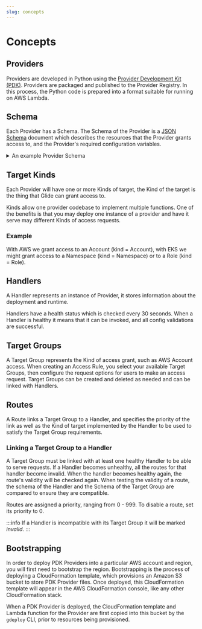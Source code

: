 ```yaml
---
slug: concepts
---
```



# Concepts

## Providers

Providers are developed in Python using the [Provider Development Kit (PDK)](https://github.com/common-fate/commonfate-provider-core). Providers are packaged and published to the Provider Registry. In this process, the Python code is prepared into a format suitable for running on AWS Lambda.

## Schema

Each Provider has a Schema. The Schema of the Provider is a [JSON Schema](https://json-schema.org/) document which describes the resources that the Provider grants access to, and the Provider's required configuration variables.

<details>
  <summary>An example Provider Schema</summary>
  <div>
    <CodeBlock className="language-json">{`{
  "$id": "https://registry.commonfate.io/schema/common-fate/aws/v1",
  "$schema": "https://schema.commonfate.io/provider/v1alpha1",
  "config": {
    "identity_store_id": {
      "description": "the AWS SSO identity store ID",
      "secret": false,
      "type": "string"
    },
    "instance_arn": {
      "description": "the AWS SSO instance ARN",
      "secret": false,
      "type": "string"
    },
    "region": {
      "description": "the AWS SSO instance region",
      "secret": false,
      "type": "string"
    },
    "sso_role_arn": {
      "description": "The ARN of the AWS IAM Role with permission to administer SSO",
      "secret": false,
      "type": "string"
    }
  },
  "meta": { "framework": "0.9.1" },
  "resources": {
    "loaders": {
      "fetch_groups": { "title": "fetch_groups" },
      "fetch_org_structure": { "title": "fetch_org_structure" },
      "fetch_permission_sets": { "title": "fetch_permission_sets" },
      "fetch_users": { "title": "fetch_users" }
    },
    "types": {
      "Account": {
        "properties": {
          "data": {
            "org_unit_path": { "title": "Org Unit Path", "type": "string" },
            "parent_org_unit": {
              "description": "A parent organizational unit for the account",
              "relation": "OrgUnit",
              "title": "AWS Organizational Unit",
              "type": "string"
            },
            "tags": { "default": {}, "title": "Tags", "type": "object" }
          },
          "id": { "title": "ID", "type": "string" },
          "name": { "title": "Name", "type": "string" }
        },
        "required": ["id", "name", "parent_org_unit", "org_unit_path"],
        "title": "Account",
        "type": "object"
      },
      "AccountAssignment": {
        "properties": {
          "data": {
            "account": {
              "relation": "Account",
              "title": "Account",
              "type": "string"
            },
            "group": {
              "relation": "Group",
              "title": "Group",
              "type": "string"
            },
            "permission_set": {
              "relation": "PermissionSet",
              "title": "Permission Set",
              "type": "string"
            },
            "user": { "relation": "User", "title": "User", "type": "string" }
          },
          "id": { "title": "ID", "type": "string" }
        },
        "required": ["id", "permission_set", "account"],
        "title": "AccountAssignment",
        "type": "object"
      },
      "Group": {
        "properties": {
          "data": {
            "description": { "title": "Description", "type": "string" }
          },
          "id": { "title": "ID", "type": "string" },
          "name": { "title": "Name", "type": "string" }
        },
        "required": ["id", "name"],
        "title": "Group",
        "type": "object"
      },
      "GroupMembership": {
        "properties": {
          "data": {
            "group": {
              "relation": "Group",
              "title": "Group",
              "type": "string"
            },
            "user": { "relation": "User", "title": "User", "type": "string" }
          },
          "id": { "title": "ID", "type": "string" }
        },
        "required": ["id", "user", "group"],
        "title": "GroupMembership",
        "type": "object"
      },
      "ManagedPolicy": {
        "properties": {
          "id": { "title": "ID", "type": "string" },
          "name": { "title": "Name", "type": "string" }
        },
        "required": ["id", "name"],
        "title": "ManagedPolicy",
        "type": "object"
      },
      "ManagedPolicyAttachment": {
        "properties": {
          "data": {
            "managed_policy": {
              "relation": "ManagedPolicy",
              "title": "Managed Policy",
              "type": "string"
            },
            "permission_set": {
              "relation": "PermissionSet",
              "title": "Permission Set",
              "type": "string"
            }
          },
          "id": { "title": "ID", "type": "string" }
        },
        "required": ["id", "permission_set", "managed_policy"],
        "title": "ManagedPolicyAttachment",
        "type": "object"
      },
      "OrgUnit": {
        "properties": {
          "data": {
            "parent": {
              "relation": "OrgUnit",
              "title": "Parent",
              "type": "string"
            }
          },
          "id": { "title": "ID", "type": "string" },
          "name": { "title": "Name", "type": "string" }
        },
        "required": ["id", "name"],
        "title": "OrgUnit",
        "type": "object"
      },
      "PermissionSet": {
        "properties": {
          "id": { "title": "ID", "type": "string" },
          "name": { "title": "Name", "type": "string" }
        },
        "required": ["id", "name"],
        "title": "PermissionSet",
        "type": "object"
      },
      "Resource": {
        "properties": {
          "id": { "title": "ID", "type": "string" },
          "name": { "title": "Name", "type": "string" }
        },
        "required": ["id", "name"],
        "title": "Resource",
        "type": "object"
      },
      "User": {
        "properties": {
          "data": { "email": { "title": "Email", "type": "string" } },
          "id": { "title": "ID", "type": "string" },
          "name": { "title": "Name", "type": "string" }
        },
        "required": ["id", "name", "email"],
        "title": "User",
        "type": "object"
      }
    }
  },
  "targets": {
    "Account": {
      "properties": {
        "account": {
          "description": "the AWS account to grant access to",
          "resource": "Account",
          "title": "Account",
          "type": "string"
        },
        "permission_set": {
          "description": "the AWS permission set to grant access to",
          "resource": "PermissionSet",
          "title": "Permission Set",
          "type": "string"
        }
      },
      "type": "object"
    }
  }
}
`}</CodeBlock>
  </div>
</details>

## Target Kinds

Each Provider will have one or more Kinds of target, the Kind of the target is the thing that Glide can grant access to.

Kinds allow one provider codebase to implement multiple functions. One of the benefits is that you may deploy one instance of a provider and have it serve may different Kinds of access requests.

### Example

With AWS we grant access to an Account (kind = Account), with EKS we might grant access to a Namespace (kind = Namespace) or to a Role (kind = Role).

## Handlers

A Handler represents an instance of Provider, it stores information about the deployment and runtime.

Handlers have a health status which is checked every 30 seconds. When a Handler is healthy it means that it can be invoked, and all config validations are successful.

## Target Groups

A Target Group represents the Kind of access grant, such as AWS Account access. When creating an Access Rule, you select your available Target Groups, then configure the request options for users to make an access request.
Target Groups can be created and deleted as needed and can be linked with Handlers.

## Routes

A Route links a Target Group to a Handler, and specifies the priority of the link as well as the Kind of target implemented by the Handler to be used to satisfy the Target Group requirements.

### Linking a Target Group to a Handler

A Target Group must be linked with at least one healthy Handler to be able to serve requests. If a Handler becomes unhealthy, all the routes for that handler become invalid. When the handler becomes healthy again, the route's validity will be checked again. When testing the validity of a route, the schema of the Handler and the Schema of the Target Group are compared to ensure they are compatible.

Routes are assigned a priority, ranging from 0 - 999. To disable a route, set its priority to 0.

:::info
If a Handler is incompatible with its Target Group it will be marked _invalid_.
:::

## Bootstrapping

In order to deploy PDK Providers into a particular AWS account and region, you will first need to bootstrap the region. Bootstrapping is the process of deploying a CloudFormation template, which provisions an Amazon S3 bucket to store PDK Provider files. Once deployed, this CloudFormation template will appear in the AWS CloudFormation console, like any other CloudFormation stack.

When a PDK Provider is deployed, the CloudFormation template and Lambda function for the Provider are first copied into this bucket by the `gdeploy` CLI, prior to resources being provisioned.
